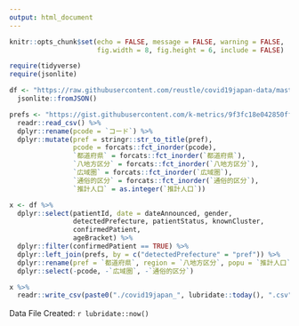 ```yaml
---
output: html_document
---
```


```r
knitr::opts_chunk$set(echo = FALSE, message = FALSE, warning = FALSE,
                      fig.width = 8, fig.height = 6, include = FALSE)

require(tidyverse)
require(jsonlite)
```

```r
df <- "https://raw.githubusercontent.com/reustle/covid19japan-data/master/docs/patient_data/latest.json" %>% 
  jsonlite::fromJSON()

prefs <- "https://gist.githubusercontent.com/k-metrics/9f3fc18e042850ff24ad9676ac34764b/raw/9262c36b0740edd575e9f0292dad61c9cce269be/pref_utf8.csv" %>% 
  readr::read_csv() %>% 
  dplyr::rename(pcode = `コード`) %>% 
  dplyr::mutate(pref = stringr::str_to_title(pref),
                pcode = forcats::fct_inorder(pcode),
                `都道府県` = forcats::fct_inorder(`都道府県`),
                `八地方区分` = forcats::fct_inorder(`八地方区分`),
                `広域圏` = forcats::fct_inorder(`広域圏`),
                `通俗的区分` = forcats::fct_inorder(`通俗的区分`),
                `推計人口` = as.integer(`推計人口`))

x <- df %>% 
  dplyr::select(patientId, date = dateAnnounced, gender,
                detectedPrefecture, patientStatus, knownCluster,
                confirmedPatient,
                ageBracket) %>% 
  dplyr::filter(confirmedPatient == TRUE) %>% 
  dplyr::left_join(prefs, by = c("detectedPrefecture" = "pref")) %>% 
  dplyr::rename(pref = `都道府県`, region = `八地方区分`, popu = `推計人口`) %>% 
  dplyr::select(-pcode, -`広域圏`, -`通俗的区分`)

x %>% 
  readr::write_csv(paste0("./covid19japan_", lubridate::today(), ".csv"))
```

Data File Created: `r lubridate::now()`　  
